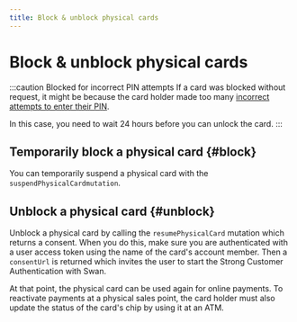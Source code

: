```yaml
---
title: Block & unblock physical cards
---
```


# Block & unblock physical cards

:::caution Blocked for incorrect PIN attempts
If a card was blocked without request, it might be because the card holder made too many [incorrect attempts to enter their PIN](./index.mdx#pin-incorrect-attempts).

In this case, you need to wait 24 hours before you can unlock the card.
:::

## Temporarily block a physical card {#block}

You can temporarily suspend a physical card with the `suspendPhysicalCardmutation`.

## Unblock a physical card {#unblock}

Unblock a physical card by calling the `resumePhysicalCard` mutation which returns a consent.
When you do this, make sure you are authenticated with a user access token using the name of the card's account member.
Then a `consentUrl` is returned which invites the user to start the Strong Customer Authentication with Swan.

At that point, the physical card can be used again for online payments.
To reactivate payments at a physical sales point, the card holder must also update the status of the card's chip by using it at an ATM.